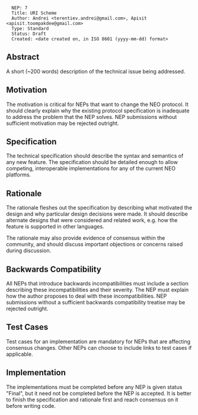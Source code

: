 <pre>
  NEP: 7
  Title: URI Scheme
  Author: Andrei <terentiev.andrei@gmail.com>, Apisit <apisit.toompakdee@gmail.com>
  Type: Standard
  Status: Draft
  Created: <date created on, in ISO 8601 (yyyy-mm-dd) format>
</pre>

==Abstract==

A short (~200 words) description of the technical issue being addressed.

==Motivation==

The motivation is critical for NEPs that want to change the NEO protocol. It should clearly explain why the existing protocol specification is inadequate to address the problem that the NEP solves. NEP submissions without sufficient motivation may be rejected outright.

==Specification==

The technical specification should describe the syntax and semantics of any new feature. The specification should be detailed enough to allow competing, interoperable implementations for any of the current NEO platforms.

==Rationale==

The rationale fleshes out the specification by describing what motivated the design and why particular design decisions were made. It should describe alternate designs that were considered and related work, e.g. how the feature is supported in other languages.

The rationale may also provide evidence of consensus within the community, and should discuss important objections or concerns raised during discussion.

==Backwards Compatibility==

All NEPs that introduce backwards incompatibilities must include a section describing these incompatibilities and their severity. The NEP must explain how the author proposes to deal with these incompatibilities. NEP submissions without a sufficient backwards compatibility treatise may be rejected outright.

==Test Cases==

Test cases for an implementation are mandatory for NEPs that are affecting consensus changes. Other NEPs can choose to include links to test cases if applicable.

==Implementation==

The implementations must be completed before any NEP is given status "Final", but it need not be completed before the NEP is accepted. It is better to finish the specification and rationale first and reach consensus on it before writing code.

